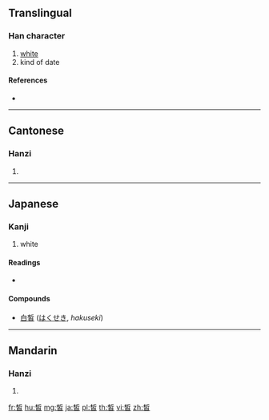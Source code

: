 {{character info/new}}
==Translingual==

===Han character===
{{Han char|rn=106|rad=白|as=08|sn=13|four=42602|canj=DLHA}}

# [[white]]
# kind of date

====References====
* {{Han ref|kx=0788.250|dkj=22748|dj=1203.170|hdz=42649.140|uh=7699|ud=30361|bh=DED5|bd=57045}}

----

==Cantonese==

===Hanzi===
{{yue-hanzi|jyut=|y=sik1}}

# {{defn|lang=yue|sort=白08}}

----

==Japanese==

===Kanji===
{{ja-kanji|grade=|rs=白08}}

# white

====Readings====
* {{ja-readings|on=[[せき]] (seki)|kun=[[しろい]] (shiroi)|nanori=}}

====Compounds====
* [[白皙]] ([[はくせき]], ''hakuseki'')

----

==Mandarin==

===Hanzi===
{{cmn-hanzi|pin=[[xī]] ([[xi1]])|wg=hsi<sup>1</sup>}}

# {{defn|lang=cmn|sort=白08}}

[[fr:皙]]
[[hu:皙]]
[[mg:皙]]
[[ja:皙]]
[[pl:皙]]
[[th:皙]]
[[vi:皙]]
[[zh:皙]]